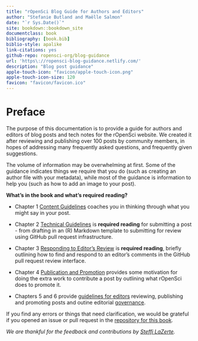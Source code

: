 ```yaml
--- 
title: "rOpenSci Blog Guide for Authors and Editors"
author: "Stefanie Butland and Maëlle Salmon"
date: "`r Sys.Date()`"
site: bookdown::bookdown_site
documentclass: book
bibliography: [book.bib]
biblio-style: apalike
link-citations: yes
github-repo: ropensci-org/blog-guidance
url: 'https\://ropensci-blog-guidance.netlify.com/'
description: "Blog post guidance"
apple-touch-icon: "favicon/apple-touch-icon.png"
apple-touch-icon-size: 120
favicon: "favicon/favicon.ico"
---
```


# Preface {-}

The purpose of this documentation is to provide a guide for authors and editors of blog posts and tech notes for the rOpenSci website.
We created it after reviewing and publishing over 100 posts by community members, in hopes of addressing many frequently asked questions, and frequently given suggestions. 

The volume of information may be overwhelming at first. 
Some of the guidance indicates things we require that you do (such as creating an author file with your metadata), while most of the guidance is information to help you (such as how to add an image to your post).

**What's in the book and what's required reading?**

- Chapter 1 [Content Guidelines](#content) coaches you in thinking through what you might say in your post.

- Chapter 2 [Technical Guidelines](#technical) is **required reading** for submitting a post - from drafting in an (R) Markdown template to submitting for review using GitHub pull request infrastructure. 

- Chapter 3 [Responding to Editor’s Review](#respond) is **required reading**, briefly outlining how to find and respond to an editor's comments in the GitHub pull request review interface.

- Chapter 4 [Publication and Promotion](#promote) provides some motivation for doing the extra work to contribute a post by outlining what rOpenSci does to promote it.

- Chapters 5 and 6 provide [guidelines for editors](#editor) reviewing, publishing and promoting posts and outine editorial [governance](#editormeta).


If you find any errors or things that need clarification, we would be grateful if you opened an issue or pull request in the [repository for this book](https://github.com/ropensci-org/blog-guidance).

_We are thankful for the feedback and contributions by [Steffi LaZerte](https://github.com/steffilazerte)._

